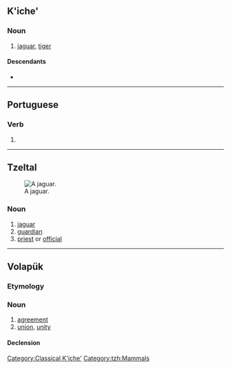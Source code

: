 {{also|bālam|bālām}}

==K'iche'==

===Noun===
{{head|quc|noun}}

# {{lb|quc|Classical K'iche'|}} [[jaguar]], [[tiger]]

[[Category:Classical K'iche']]

====Descendants====
* {{desc|quc|baläm}}

----

==Portuguese==

===Verb===
{{head|pt|verb form}}

# {{pt-verb-form-of|balar}}

----

==Tzeltal==
[[Image:Standing jaguar.jpg|thumb|right|A jaguar.]]

===Noun===
{{head|tzh|noun}}

# [[jaguar]]
# [[guardian]]
# [[priest]] or [[official]]

[[Category:tzh:Mammals]]

----

==Volapük==

===Etymology===
{{suffix|bal|am|lang=vo}}

===Noun===
{{vo-noun}}

# [[agreement]]
# [[union]], [[unity]]

====Declension====
{{vo-decl-noun}}